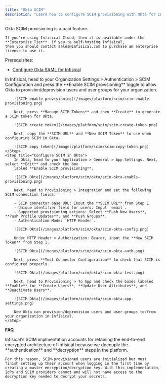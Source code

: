 ```yaml
---
title: "Okta SCIM"
description: "Learn how to configure SCIM provisioning with Okta for Infisical."
---
```


<Info>
    Okta SCIM provisioning is a paid feature.
    
    If you're using Infisical Cloud, then it is available under the **Enterprise Tier**. If you're self-hosting Infisical,
    then you should contact sales@infisical.com to purchase an enterprise license to use it.
</Info>

Prerequisites:
- [Configure Okta SAML for Infisical](/documentation/platform/sso/okta)

<Steps>
    <Step title="Create a SCIM token in Infisical">
        In Infisical, head to your Organization Settings > Authentication > SCIM Configuration and
        press the **Enable SCIM provisioning** toggle to allow Okta to provision/deprovision users and user groups for your organization.
        
        ![SCIM enable provisioning](/images/platform/scim/scim-enable-provisioning.png)
        
        Next, press **Manage SCIM Tokens** and then **Create** to generate a SCIM token for Okta.
        
        ![SCIM create token](/images/platform/scim/scim-create-token.png)
        
        Next, copy the **SCIM URL** and **New SCIM Token** to use when configuring SCIM in Okta.
        
        ![SCIM copy token](/images/platform/scim/scim-copy-token.png)
    </Step>
    <Step title="Configure SCIM in Okta">
        In Okta, head to your Application > General > App Settings. Next, select **Edit** and check the box
        labled **Enable SCIM provisioning**.

        ![SCIM Okta](/images/platform/scim/okta/scim-okta-enable-provisioning.png)

        Next, head to Provisioning > Integration and set the following SCIM connection fields:
        
        - SCIM connector base URL: Input the **SCIM URL** from Step 1.
        - Unique identifier field for users: Input `email`.
        - Supported provisioning actions: Select **Push New Users**, **Push Profile Updates**, and **Push Groups**.
        - Authentication Mode: `HTTP Header`.
        
        ![SCIM Okta](/images/platform/scim/okta/scim-okta-config.png)

        Under HTTP Header > Authorization: Bearer, input the **New SCIM Token** from Step 1.

        ![SCIM Okta](/images/platform/scim/okta/scim-okta-auth.png)

        Next, press **Test Connector Configuration** to check that SCIM is configured properly.
        
        ![SCIM Okta](/images/platform/scim/okta/scim-okta-test.png)
        
        Next, head to Provisioning > To App and check the boxes labeled **Enable** for **Create Users**, **Update User Attributes**, and **Deactivate Users**.
        
        ![SCIM Okta](/images/platform/scim/okta/scim-okta-app-settings.png)
        
        Now Okta can provision/deprovision users and user groups to/from your organization in Infisical.
    </Step>
</Steps>

**FAQ**

<AccordionGroup>
<Accordion title="Why do SCIM-provisioned users have to finish setting up their account?">
    Infisical's SCIM implmentation accounts for retaining the end-to-end encrypted architecture of Infisical because we decouple the **authentication** and **decryption** steps in the platform. 
    
    For this reason, SCIM-provisioned users are initialized but must finish setting up their account when logging in the first time by creating a master encryption/decryption key. With this implementation, IdPs and SCIM providers cannot and will not have access to the decryption key needed to decrypt your secrets.
</Accordion>
</AccordionGroup>